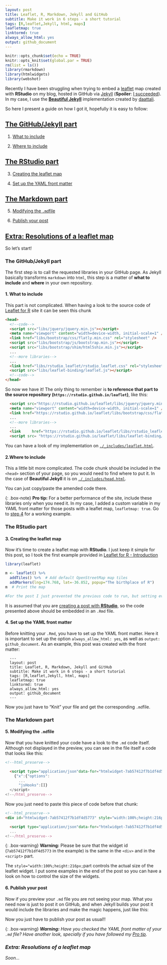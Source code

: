 ```yaml
---
layout: post
title: Leaflet, R, Markdown, Jekyll and GitHub
subtitle: Make it work in 6 steps - a short tutorial
tags: [R,leaflet,Jekyll, html, maps]
leafletmap: true
linktormd: true
always_allow_html: yes
output: github_document
---
```


```r

knitr::opts_chunk$set(echo = TRUE)
knitr::opts_knit$set(global.par = TRUE)
rm(list = ls())
library(rmarkdown)
library(htmlwidgets)
library(webshot)
```

Recently I have been struggling when trying to embed a [leaflet](https://rstudio.github.io/leaflet) map created with **RStudio** on my blog, hosted in GitHub via [Jekyll](https://jekyllrb.com) (**Spoiler**: [I succeeded](https://dieghernan.github.io/2019-133-Where-in-the-world)). In my case, I use the [**Beautiful Jekyll**](https://deanattali.com/beautiful-jekyll/getstarted/) implementation created by [daattali](https://github.com/daattali).

So here I present a guide on how I got it, hopefully it is easy to follow:

## [The GitHub/Jekyll part](#gitjek)

1. [What to include](#step1)

2. [Where to include](#step2)

## [The RStudio part](#rstudio)

3. [Creating the leaflet map](#step3)

4. [Set up the YAML front matter](#step4)

## [The Markdown part](#md)

5. [Modifying the `.md`file](#step5)

6. [Publish your post](#step6)

## [Extra: Resolutions of a leaflet map](#extra)

So let's start!
 
### The GitHub/Jekyll part  <a name="gitjek"></a>
 
The first step is to call the requested libraries in your GitHub page. As Jekyll basically transforms `markdown` into `html`, this step is a matter of **what to include** and **where** in your own repository.
 
 
#### 1. What to include <a name="step1"></a>

This part is not complicated. When having a look to the source code of [Leaflet for R](https://rstudio.github.io/leaflet/) site it can be seen this chunk
 
```html
<head>
  <!--code-->
  <script src="libs/jquery/jquery.min.js"></script>
  <meta name="viewport" content="width=device-width, initial-scale=1" />
  <link href="libs/bootstrap/css/flatly.min.css" rel="stylesheet" />
  <script src="libs/bootstrap/js/bootstrap.min.js"></script>
  <script src="libs/bootstrap/shim/html5shiv.min.js"></script>
  ...
  <!--more libraries-->
  ...
  <link href="libs/rstudio_leaflet/rstudio_leaflet.css" rel="stylesheet" />
  <script src="libs/leaflet-binding/leaflet.js"></script>
  <!--code-->
</head>
```

So now we have it! The only thing to remember is **to reference that part to the source repository (`https://rstudio.github.io/leaflet`)**, like this:

```html
  <script src="https://rstudio.github.io/leaflet/libs/jquery/jquery.min.js"></script>
  <meta name="viewport" content="width=device-width, initial-scale=1" />
  <link href="https://rstudio.github.io/leaflet/libs/bootstrap/css/flatly.min.css" rel="stylesheet" />
  ...
  <!--more libraries-->
  ...
  <link 	href="https://rstudio.github.io/leaflet/libs/rstudio_leaflet/rstudio_leaflet.css" rel="stylesheet" />
  <script src= "https://rstudio.github.io/leaflet/libs/leaflet-binding/leaflet.js"></script>
```

You can have a look of my implementation on [`./_includes/leaflet.html`](https://github.com/dieghernan/dieghernan.github.io/blob/master/_includes/leaflet.html).

#### 2.Where to include <a name="step2"></a>

This a little bit more complicated. The code chunk should be included in the `<head>` section of your page, so you would need to find where to put it. In the case of **Beautiful Jekyll** it is on [`./_includes/head.html`](https://github.com/dieghernan/dieghernan.github.io/blob/master/_includes/head.html).

You can just copy/paste the amended code there.

{: .box-note}
**<i class="fa fa-star"></i> Pro tip:** For a better performance of the site, include these libraries only when you need it. In my case, I added a custom variable in my YAML front matter for those posts with a leaflet map, `leafletmap: true`. Go to [step 4](#step4) for a working example.

### The RStudio part <a name="rstudio"></a>


#### 3. Creating the leaflet map <a name="step3"></a>

Now it's time to create a leaflet map with **RStudio**. I just keep it simple for this post, so I took the first example provided in [Leaflet for R - Introduction](https://rstudio.github.io/leaflet/)

```r
library(leaflet)

m <- leaflet() %>%
  addTiles() %>%  # Add default OpenStreetMap map tiles
  addMarkers(lng=174.768, lat=-36.852, popup="The birthplace of R")
m  # Print the map
```

```r
#For the post I just prevented the previous code to run, but setting eval=TRUE would produce the desired results.

```

It is assumed that you are [creating a post with **RStudio**](https://rmarkdown.rstudio.com/authoring_quick_tour.html#rendering_output), so the code presented above should be embedded in an `.Rmd` file.

#### 4. Set up the YAML front matter <a name="step4"></a>

Before knitting your `.Rmd`, you have to set up the YAML front matter. Here it is important to set up the option `always_allow_html: yes`, as well as `output: github_document`. As an example, this post was created with the front matter:

```
  ---
  layout: post
  title: Leaflet, R, Markdown, Jekyll and GitHub
  subtitle: Make it work in 6 steps - a short tutorial
  tags: [R,leaflet,Jekyll, html, maps]
  leafletmap: true
  linktormd: true
  always_allow_html: yes
  output: github_document
  ---

```
Now you just have to "Knit" your file and get the corresponding `.md`file.

### The Markdown part <a name="#md"></a>

#### 5. Modifying the `.md`file  <a name="step5"></a>

Now that you have knitted your code have a look to the `.md` code itself. Although not displayed in the preview, you can see in the file itself a code that looks like this:

```html
<!--html_preserve-->

  <script type="application/json"data-for="htmlwidget-7ab57412f7b1df4d5773">
    {"x":{"options":
      ...
      "jsHooks":[]}
  </script>
<!--/html_preserve-->
```

Now you just need to paste this piece of code before that chunk:
```html
<!--html_preserve-->
<div id="htmlwidget-7ab57412f7b1df4d5773" style="width:100%;height:216px;" class="leaflet html-widget">

  <script type="application/json"data-for="htmlwidget-7ab57412f7b1df4d5773">
  ...
<!--/html_preserve-->
```

{: .box-warning}
**<i class="fa fa-exclamation-triangle"></i> Warning:** Please be sure that the widget id (`7ab57412f7b1df4d5773` in the example) is the same in the `<div>` and in the `<script>` part.

The `style="width:100%;height:216px;`part controls the actual size of the leaflet widget. I put some examples in the end of the post so you can have a look on how to control the size of the widgets.

#### 6. Publish your post <a name="step6"></a>

Now if you preview your `.md` file you are not seeing your map. What you need now is just to post it on GitHub, and when Jekyll builds your post it would include the libraries and make the magic happens, just like this:

<!--html_preserve-->
<div id="htmlwidget-7ab57412f7b1df4d5773" style="width:100%;height:216px;" class="leaflet html-widget">
<script type="application/json" data-for="htmlwidget-7ab57412f7b1df4d5773">{"x":{"options":{"crs":{"crsClass":"L.CRS.EPSG3857","code":null,"proj4def":null,"projectedBounds":null,"options":{}}},"calls":[{"method":"addTiles","args":["//{s}.tile.openstreetmap.org/{z}/{x}/{y}.png",null,null,{"minZoom":0,"maxZoom":18,"tileSize":256,"subdomains":"abc","errorTileUrl":"","tms":false,"noWrap":false,"zoomOffset":0,"zoomReverse":false,"opacity":1,"zIndex":1,"detectRetina":false,"attribution":"&copy; <a href=\"http://openstreetmap.org\">OpenStreetMap<\/a> contributors, <a href=\"http://creativecommons.org/licenses/by-sa/2.0/\">CC-BY-SA<\/a>"}]},{"method":"addMarkers","args":[-36.852,174.768,null,null,null,{"interactive":true,"draggable":false,"keyboard":true,"title":"","alt":"","zIndexOffset":0,"opacity":1,"riseOnHover":false,"riseOffset":250},"The birthplace of R",null,null,null,null,{"interactive":false,"permanent":false,"direction":"auto","opacity":1,"offset":[0,0],"textsize":"10px","textOnly":false,"className":"","sticky":true},null]}],"limits":{"lat":[-36.852,-36.852],"lng":[174.768,174.768]}},"evals":[],"jsHooks":[]}</script>
<!--/html_preserve-->





Now you just have to publish your post as usual!!

{: .box-warning}
**<i class="fa .fa-exclamation-triangle"> Warning:** Have you checked the YAML front matter of your `.md` file? Have another look, specially if you have followed my [Pro tip](#step2).


### Extra: Resolutions of a leaflet map <a name="#extra"></a>

Soon...